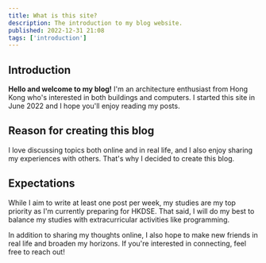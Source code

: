 ```yaml
---
title: What is this site?
description: The introduction to my blog website.
published: 2022-12-31 21:08
tags: ['introduction']
---
```


## Introduction

**Hello and welcome to my blog!** I'm an architecture enthusiast from Hong Kong who's interested in both buildings and computers. I started this site in June 2022 and I hope you'll enjoy reading my posts.

## Reason for creating this blog

I love discussing topics both online and in real life, and I also enjoy sharing my experiences with others. That's why I decided to create this blog.

## Expectations

While I aim to write at least one post per week, my studies are my top priority as I'm currently preparing for HKDSE. That said, I will do my best to balance my studies with extracurricular activities like programming.

In addition to sharing my thoughts online, I also hope to make new friends in real life and broaden my horizons. If you're interested in connecting, feel free to reach out!
